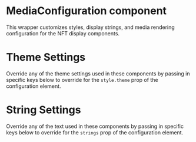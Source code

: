 
<Meta title="Renderer/MediaConfiguration" component={MediaConfiguration} />

# MediaConfiguration component

This wrapper customizes styles, display strings, and media rendering configuration for the NFT display components.

<ArgsTable of={MediaConfiguration} />

# Theme Settings

Override any of the theme settings used in these components by passing in specific keys below to override for the `style.theme` prop of the configuration element.

<ArgsTable of={ThemeDummy} />

# String Settings

Override any of the text used in these components by passing in specific keys below to override for the `strings` prop of the configuration element.

<ArgsTable of={StringsDummy} />
